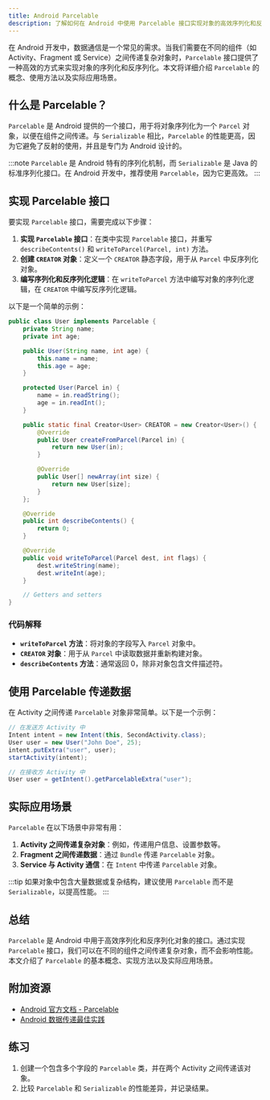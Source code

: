```yaml
---
title: Android Parcelable
description: 了解如何在 Android 中使用 Parcelable 接口实现对象的高效序列化和反序列化，以便在组件之间传递数据。
---
```


在 Android 开发中，数据通信是一个常见的需求。当我们需要在不同的组件（如 Activity、Fragment 或 Service）之间传递复杂对象时，`Parcelable` 接口提供了一种高效的方式来实现对象的序列化和反序列化。本文将详细介绍 `Parcelable` 的概念、使用方法以及实际应用场景。

## 什么是 Parcelable？

`Parcelable` 是 Android 提供的一个接口，用于将对象序列化为一个 `Parcel` 对象，以便在组件之间传递。与 `Serializable` 相比，`Parcelable` 的性能更高，因为它避免了反射的使用，并且是专门为 Android 设计的。

:::note
`Parcelable` 是 Android 特有的序列化机制，而 `Serializable` 是 Java 的标准序列化接口。在 Android 开发中，推荐使用 `Parcelable`，因为它更高效。
:::

## 实现 Parcelable 接口

要实现 `Parcelable` 接口，需要完成以下步骤：

1. **实现 `Parcelable` 接口**：在类中实现 `Parcelable` 接口，并重写 `describeContents()` 和 `writeToParcel(Parcel, int)` 方法。
2. **创建 `CREATOR` 对象**：定义一个 `CREATOR` 静态字段，用于从 `Parcel` 中反序列化对象。
3. **编写序列化和反序列化逻辑**：在 `writeToParcel` 方法中编写对象的序列化逻辑，在 `CREATOR` 中编写反序列化逻辑。

以下是一个简单的示例：

```java
public class User implements Parcelable {
    private String name;
    private int age;

    public User(String name, int age) {
        this.name = name;
        this.age = age;
    }

    protected User(Parcel in) {
        name = in.readString();
        age = in.readInt();
    }

    public static final Creator<User> CREATOR = new Creator<User>() {
        @Override
        public User createFromParcel(Parcel in) {
            return new User(in);
        }

        @Override
        public User[] newArray(int size) {
            return new User[size];
        }
    };

    @Override
    public int describeContents() {
        return 0;
    }

    @Override
    public void writeToParcel(Parcel dest, int flags) {
        dest.writeString(name);
        dest.writeInt(age);
    }

    // Getters and setters
}
```

### 代码解释

- **`writeToParcel` 方法**：将对象的字段写入 `Parcel` 对象中。
- **`CREATOR` 对象**：用于从 `Parcel` 中读取数据并重新构建对象。
- **`describeContents` 方法**：通常返回 0，除非对象包含文件描述符。

## 使用 Parcelable 传递数据

在 Activity 之间传递 `Parcelable` 对象非常简单。以下是一个示例：

```java
// 在发送方 Activity 中
Intent intent = new Intent(this, SecondActivity.class);
User user = new User("John Doe", 25);
intent.putExtra("user", user);
startActivity(intent);

// 在接收方 Activity 中
User user = getIntent().getParcelableExtra("user");
```

## 实际应用场景

`Parcelable` 在以下场景中非常有用：

1. **Activity 之间传递复杂对象**：例如，传递用户信息、设置参数等。
2. **Fragment 之间传递数据**：通过 `Bundle` 传递 `Parcelable` 对象。
3. **Service 与 Activity 通信**：在 `Intent` 中传递 `Parcelable` 对象。

:::tip
如果对象中包含大量数据或复杂结构，建议使用 `Parcelable` 而不是 `Serializable`，以提高性能。
:::

## 总结

`Parcelable` 是 Android 中用于高效序列化和反序列化对象的接口。通过实现 `Parcelable` 接口，我们可以在不同的组件之间传递复杂对象，而不会影响性能。本文介绍了 `Parcelable` 的基本概念、实现方法以及实际应用场景。

## 附加资源

- [Android 官方文档 - Parcelable](https://developer.android.com/reference/android/os/Parcelable)
- [Android 数据传递最佳实践](https://developer.android.com/guide/components/activities/parcelable-and-bundles)

## 练习

1. 创建一个包含多个字段的 `Parcelable` 类，并在两个 Activity 之间传递该对象。
2. 比较 `Parcelable` 和 `Serializable` 的性能差异，并记录结果。